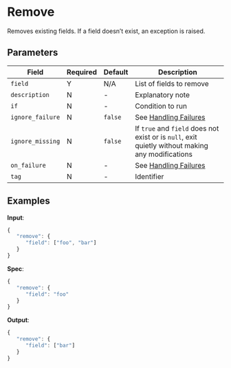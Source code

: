 
# Remove

<Synopsis>
Removes existing fields. If a field doesn’t exist, an exception is raised.
</Synopsis>

## Parameters

|Field|Required|Default|Description|
|---|---|---|---|
|`field`|Y|N/A|List of fields to remove|
|`description`|N|-|Explanatory note|
|`if`|N|-|Condition to run|
|`ignore_failure`|N|`false`|See [Handling Failures](../handling-failures.mdx)|
|`ignore_missing`|N|`false`|If `true` and `field` does not exist or is `null`, exit quietly without making any modifications|
|`on_failure`|N|-|See [Handling Failures](../handling-failures.mdx)|
|`tag`|N|-|Identifier|

## Examples

**Input**:

```js
{
   "remove": {
      "field": ["foo", "bar"]
   }
}
```

**Spec**:

```js
{
   "remove": {
      "field": "foo"
   }
}
```

**Output**:

```js
{
   "remove": {
      "field": ["bar"]
   }
}
```

